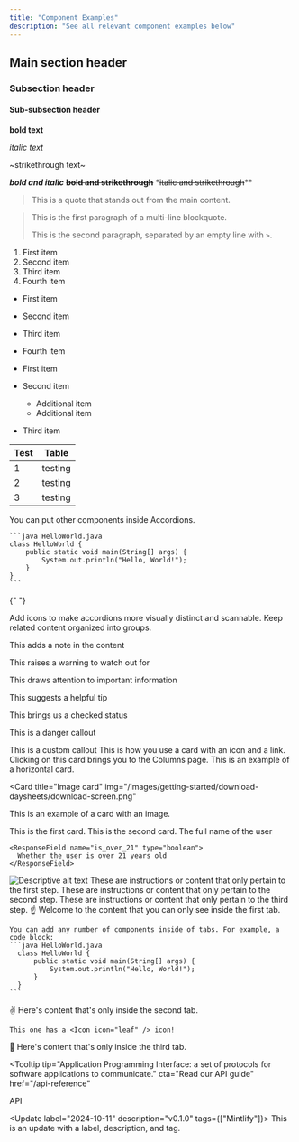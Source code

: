 ```yaml
---
title: "Component Examples"
description: "See all relevant component examples below"
---
```


## Main section header

### Subsection header

#### Sub-subsection header

**bold text**

_italic text_

~strikethrough text~

**_bold and italic_**
**~~bold and strikethrough~~** \*~~italic and strikethrough~~\*\*

> This is a quote that stands out from the main content.

> This is the first paragraph of a multi-line blockquote.
>
> This is the second paragraph, separated by an empty line with `>`.

1. First item
2. Second item
3. Third item
4. Fourth item

- First item
- Second item
- Third item
- Fourth item

- First item
- Second item
  - Additional item
  - Additional item
- Third item

| Test | Table   |
| ---- | ------- |
| 1    | testing |
| 2    | testing |
| 3    | testing |

<AccordionGroup>
  <Accordion title="Getting started">
    You can put other components inside Accordions.

    ```java HelloWorld.java
    class HelloWorld {
        public static void main(String[] args) {
            System.out.println("Hello, World!");
        }
    }
    ```

  </Accordion>

{" "}

<Accordion title="Advanced features" icon="alien-8bit">
  Add icons to make accordions more visually distinct and scannable.
</Accordion>

  <Accordion title="Troubleshooting">
    Keep related content organized into groups.
  </Accordion>
</AccordionGroup>

<Note>This adds a note in the content</Note>

<Warning>This raises a warning to watch out for</Warning>

<Info>This draws attention to important information</Info>

<Tip>This suggests a helpful tip</Tip>

<Check>This brings us a checked status</Check>

<Danger>This is a danger callout</Danger>

<Callout icon="key" color="#FFC107" iconType="regular">
  This is a custom callout
</Callout>

<Card title="Card title" icon="text" href="/components/columns">
  This is how you use a card with an icon and a link. Clicking on this card
  brings you to the Columns page.
</Card>

<Card title="Horizontal card" icon="text" horizontal>
  This is an example of a horizontal card.
</Card>

<Card
  title="Image card"
  img="/images/getting-started/download-daysheets/download-screen.png"
>
  This is an example of a card with an image.
</Card>

<Columns cols={2}>
  <Card title="First card" icon="panel-left-close">
    This is the first card.
  </Card>
  <Card title="Second card" icon="panel-right-close">
    This is the second card.
  </Card>
</Columns>

<ResponseField name="user" type="User Object">
  <Expandable title="properties">
    <ResponseField name="full_name" type="string">
      The full name of the user
    </ResponseField>

    <ResponseField name="is_over_21" type="boolean">
      Whether the user is over 21 years old
    </ResponseField>

  </Expandable>
</ResponseField>

<Frame>
  <img
    src="/images/getting-started/download-daysheets/download-screen.png"
    alt="Descriptive alt text"
  />
</Frame>

<Icon icon="flag" size={32} />

<Steps>
  <Step title="First Step">
    These are instructions or content that only pertain to the first step.
  </Step>
  <Step title="Second Step">
    These are instructions or content that only pertain to the second step.
  </Step>
  <Step title="Third Step">
    These are instructions or content that only pertain to the third step.
  </Step>
</Steps>

<Tabs>
  <Tab title="First tab">
    ☝️ Welcome to the content that you can only see inside the first tab.

    You can add any number of components inside of tabs. For example, a code block:
    ```java HelloWorld.java
      class HelloWorld {
          public static void main(String[] args) {
              System.out.println("Hello, World!");
          }
      }
    ```

  </Tab>
  <Tab title="Second tab" icon="leaf">
    ✌️ Here's content that's only inside the second tab.

    This one has a <Icon icon="leaf" /> icon!

  </Tab>
  <Tab title="Third tab">
    💪 Here's content that's only inside the third tab.
  </Tab>
</Tabs>

<Tooltip
  tip="Application Programming Interface: a set of protocols for software applications to communicate."
  cta="Read our API guide"
  href="/api-reference"
>
  API
</Tooltip>

<Update label="2024-10-11" description="v0.1.0" tags={["Mintlify"]}>
  This is an update with a label, description, and tag.
</Update>
